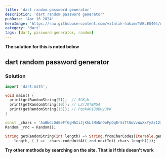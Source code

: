 ```yaml
---
title: 'dart random password generator'
description: 'dart random password generator'
pubDate: 'Apr 16 2024'
heroImage: 'https://raw.githubusercontent.com/vitalik-hakim/TABLES404/main/error_b/dart.png'
category: 'dart'
tags: [dart, password-generator, random]
---
```


**The solution for this is noted below**

## dart random password generator

### Solution

```dart
import 'dart:math';

void main() {
  print(getRandomString(5));  // 5GKjb
  print(getRandomString(10)); // LZrJOTBNGA
  print(getRandomString(15)); // PqokAO1BQBHyJVK
}

const _chars = 'AaBbCcDdEeFfGgHhIiJjKkLlMmNnOoPpQqRrSsTtUuVvWwXxYyZz1234567890';
Random _rnd = Random();

String getRandomString(int length) => String.fromCharCodes(Iterable.generate(
    length, (_) => _chars.codeUnitAt(_rnd.nextInt(_chars.length))));
```

**Try other methods by searching on the site. That is if this doesn't work**
